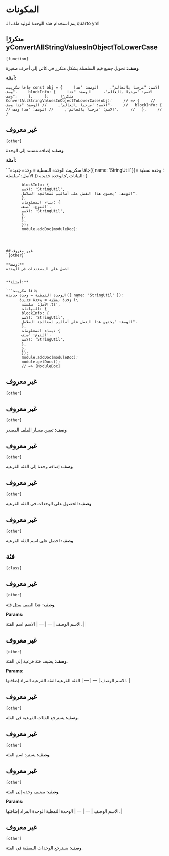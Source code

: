 # المكونات

يتم استخدام هذه الوحدة لتوليد ملف الـ quarto yml
  



## متكررًا yConvertAllStringValuesInObjectToLowerCase 
`[function]`
 
**وصف:**
تحويل جميع قيم السلسلة بشكل متكرر في كائن إلى أحرف صغيرة
  

**أمثلة:**

```جافا سكريبت
const obj = {
    الاسم: "مرحبا بالعالم"،
    الوصف: "هذا وصف"،
    blockInfo: {
    الاسم: "مرحبا بالعالم"،
    الوصف: "هذا وصف"،
    },
    };
    متكررًا ConvertAllStringValuesInObjectToLowerCase(obj)؛
    // => {
    // الاسم: 'مرحبا بالعالم',
    // الوصف: "هذا وصف"،
    //   blockInfo: {
    // الاسم: 'مرحبا بالعالم',
    // الوصف: "هذا وصف"،
    //   },
    //   }
```



## غير معروف 
`[other]`
 
**وصف:**
إضافة مستند إلى الوحدة
      

**أمثلة:**

```جافا سكريبت
الوحدة النمطية = وحدة جديدة({ name: 'StringUtil' })؛
      وحدة نمطية = وحدة جديدة ({
        الأصل: 'سلسلة.ts',
        البيانات: {
     
           blockInfo: {
           الاسم: 'StringUtil',
           الوصف: "يحتوي هذا الفصل على أساليب لمعالجة السلاسل"،
           },
           بناء المعلومات: {
           النوع: 'صنف'،
           الاسم: 'StringUtil',
           },
           },
           });
           module.addDoc(moduleDoc)؛
```



## غير معروف 
`[other]`
 
**وصف:**
احصل على المستندات في الوحدة
      

**أمثلة:**

```جافا سكريبت
الوحدة النمطية = وحدة جديدة({ name: 'StringUtil' })؛
      وحدة نمطية = وحدة جديدة ({
       الأصل: 'سلسلة.ts',
       البيانات: {
       blockInfo: {
       الاسم: 'StringUtil',
       الوصف: "يحتوي هذا الفصل على أساليب لمعالجة السلاسل"،
       },
       بناء المعلومات: {
       النوع: 'صنف'،
       الاسم: 'StringUtil',
       },
       },
       });
       module.addDoc(moduleDoc)؛
       module.getDocs();
       // => [ModuleDoc]
```



## غير معروف 
`[other]`
 


## غير معروف 
`[other]`
 
**وصف:**
تعيين مسار الملف المصدر
      



## غير معروف 
`[other]`
 
**وصف:**
إضافة وحدة إلى الفئة الفرعية
     
      



## غير معروف 
`[other]`
 
**وصف:**
الحصول على الوحدات في الفئة الفرعية
     
      



## غير معروف 
`[other]`
 
**وصف:**
احصل على اسم الفئة الفرعية
      



## فئة 
`[class]`
 


## غير معروف 
`[other]`
 
**وصف:**
هذا الصف يمثل فئة.

**Params:**

<unk> الاسم <unk> الوصف <unk>
| --- | --- |
<unk> الاسم <unk> اسم الفئة. |



## غير معروف 
`[other]`
 
**وصف:**
يضيف فئة فرعية إلى الفئة.

**Params:**

<unk> الاسم <unk> الوصف <unk>
| --- | --- |
<unk> الفئة الفرعية <unk> الفئة الفرعية المراد إضافتها. |



## غير معروف 
`[other]`
 
**وصف:**
يسترجع الفئات الفرعية في الفئة.



## غير معروف 
`[other]`
 
**وصف:**
يسترد اسم الفئة.



## غير معروف 
`[other]`
 
**وصف:**
يضيف وحدة إلى الفئة.

**Params:**

<unk> الاسم <unk> الوصف <unk>
| --- | --- |
<unk> الوحدة النمطية <unk> الوحدة المراد إضافتها. |



## غير معروف 
`[other]`
 
**وصف:**
يسترجع الوحدات النمطية في الفئة.


